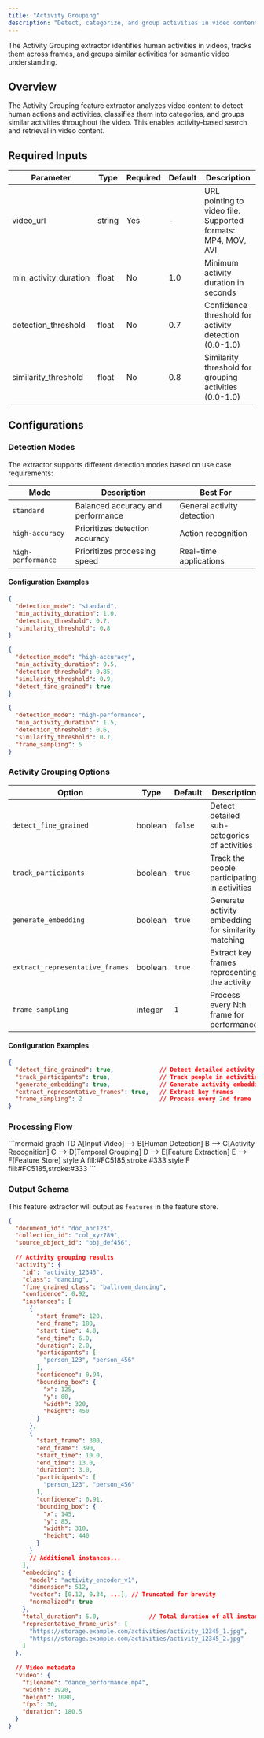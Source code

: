 ```yaml
---
title: "Activity Grouping"
description: "Detect, categorize, and group activities in video content"
---
```


<Note>
  The Activity Grouping extractor identifies human activities in videos, tracks them across frames, and groups similar activities for semantic video understanding.
</Note>

## Overview
The Activity Grouping feature extractor analyzes video content to detect human actions and activities, classifies them into categories, and groups similar activities throughout the video. This enables activity-based search and retrieval in video content.

## Required Inputs

| Parameter | Type | Required | Default | Description |
|-----------|------|----------|---------|-------------|
| video_url | string | Yes | - | URL pointing to video file. Supported formats: MP4, MOV, AVI |
| min_activity_duration | float | No | 1.0 | Minimum activity duration in seconds |
| detection_threshold | float | No | 0.7 | Confidence threshold for activity detection (0.0-1.0) |
| similarity_threshold | float | No | 0.8 | Similarity threshold for grouping activities (0.0-1.0) |

## Configurations

### Detection Modes

The extractor supports different detection modes based on use case requirements:

| Mode | Description | Best For |
|------|-------------|----------|
| `standard` | Balanced accuracy and performance | General activity detection |
| `high-accuracy` | Prioritizes detection accuracy | Action recognition |
| `high-performance` | Prioritizes processing speed | Real-time applications |

#### Configuration Examples

```json Standard
{
  "detection_mode": "standard",
  "min_activity_duration": 1.0,
  "detection_threshold": 0.7,
  "similarity_threshold": 0.8
}
```
```json High Accuracy
{
  "detection_mode": "high-accuracy",
  "min_activity_duration": 0.5,
  "detection_threshold": 0.85,
  "similarity_threshold": 0.9,
  "detect_fine_grained": true
}
```
```json High Performance
{
  "detection_mode": "high-performance",
  "min_activity_duration": 1.5,
  "detection_threshold": 0.6,
  "similarity_threshold": 0.7,
  "frame_sampling": 5
}
```

### Activity Grouping Options

| Option | Type | Default | Description |
|--------|------|---------|-------------|
| `detect_fine_grained` | boolean | `false` | Detect detailed sub-categories of activities |
| `track_participants` | boolean | `true` | Track the people participating in activities |
| `generate_embedding` | boolean | `true` | Generate activity embedding for similarity matching |
| `extract_representative_frames` | boolean | `true` | Extract key frames representing the activity |
| `frame_sampling` | integer | `1` | Process every Nth frame for performance |

#### Configuration Examples

```json Sample
{
  "detect_fine_grained": true,             // Detect detailed activity types
  "track_participants": true,              // Track people in activities
  "generate_embedding": true,              // Generate activity embedding
  "extract_representative_frames": true,   // Extract key frames
  "frame_sampling": 2                      // Process every 2nd frame
}
```

### Processing Flow

<Frame>
  ```mermaid
  graph TD
    A[Input Video] --> B[Human Detection]
    B --> C[Activity Recognition]
    C --> D[Temporal Grouping]
    D --> E[Feature Extraction]
    E --> F[Feature Store]
    style A fill:#FC5185,stroke:#333
    style F fill:#FC5185,stroke:#333
  ```
</Frame>

### Output Schema

This feature extractor will output as `features` in the feature store.

```json
{
  "document_id": "doc_abc123",
  "collection_id": "col_xyz789",
  "source_object_id": "obj_def456",
  
  // Activity grouping results
  "activity": {
    "id": "activity_12345",
    "class": "dancing",
    "fine_grained_class": "ballroom_dancing",
    "confidence": 0.92,
    "instances": [
      {
        "start_frame": 120,
        "end_frame": 180,
        "start_time": 4.0,
        "end_time": 6.0,
        "duration": 2.0,
        "participants": [
          "person_123", "person_456"
        ],
        "confidence": 0.94,
        "bounding_box": {
          "x": 125,
          "y": 80,
          "width": 320,
          "height": 450
        }
      },
      {
        "start_frame": 300,
        "end_frame": 390,
        "start_time": 10.0,
        "end_time": 13.0,
        "duration": 3.0,
        "participants": [
          "person_123", "person_456"
        ],
        "confidence": 0.91,
        "bounding_box": {
          "x": 145,
          "y": 85,
          "width": 310,
          "height": 440
        }
      }
      // Additional instances...
    ],
    "embedding": {
      "model": "activity_encoder_v1",
      "dimension": 512,
      "vector": [0.12, 0.34, ...], // Truncated for brevity
      "normalized": true
    },
    "total_duration": 5.0,              // Total duration of all instances in seconds
    "representative_frame_urls": [
      "https://storage.example.com/activities/activity_12345_1.jpg",
      "https://storage.example.com/activities/activity_12345_2.jpg"
    ]
  },
  
  // Video metadata
  "video": {
    "filename": "dance_performance.mp4",
    "width": 1920,
    "height": 1080,
    "fps": 30,
    "duration": 180.5
  }
}
``` 